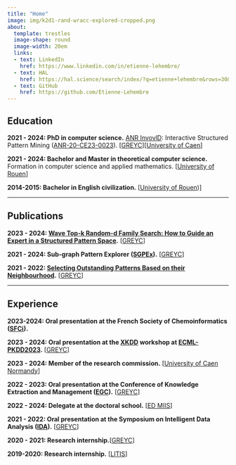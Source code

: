 ```yaml
---
title: "Home"
image: img/k2d1-rand-wracc-explored-cropped.png
about:
  template: trestles
  image-shape: round
  image-width: 20em
  links:
  - text: LinkedIn
    href: https://www.linkedin.com/in/etienne-lehembre/
  - text: HAL
    href: https://hal.science/search/index/?q=etienne+lehembre&rows=30&level0_domain_s=info
  - text: GitHub
    href: https://github.com/Etienne-Lehembre
---
```


## Education

**2021 - 2024: PhD in computer science.** [ANR InvovlD](https://involvd.greyc.fr/): Interactive Structured Pattern Mining ([ANR-20-CE23-0023](https://anr.fr/Projet-ANR-20-CE23-0023)). \[[GREYC](https://www.greyc.fr/en/home/)\]\[[University of Caen](https://www.unicaen.fr/)\]

**2021 - 2024: Bachelor and Master in theoretical computer science.** Formation in computer science and applied mathematics. \[[University of Rouen](https://www.univ-rouen.fr/)\]

**2014-2015: Bachelor in English civilization.** \[[University of Rouen](https://www.univ-rouen.fr/))\]

------------------------------------------------------------------------

## Publications

**2023 - 2024: [Wave Top-k Random-d Family Search: How to Guide an Expert in a Structured Pattern Space](http://xkdd2023.isti.cnr.it/papers/238.pdf).** \[[GREYC](https://www.greyc.fr/en/home/)\]

**2021 - 2024: Sub-graph Pattern Explorer ([SGPEx](https://hal.science/hal-04057516v1)).** \[[GREYC](https://www.greyc.fr/en/home/)\]

**2021 - 2022: [Selecting Outstanding Patterns Based on their Neighbourhood](https://hal.science/hal-03658500).** \[[GREYC](https://www.greyc.fr/en/home/)\]

------------------------------------------------------------------------

## Experience

**2023-2024: Oral presentation at the French Society of Chemoinformatics** **([SFCi](https://ggmm-sfci-lille.com/)).**

**2023 - 2024: Oral presentation at the [XKDD](http://xkdd2023.isti.cnr.it/) workshop at [ECML-PKDD2023](https://2023.ecmlpkdd.org/).** \[[GREYC](https://www.greyc.fr/en/home/)\]

**2023 - 2024: Member of the research commission.** \[[University of Caen Normandy](https://www.unicaen.fr/)\]

**2022 - 2023: Oral presentation at the Conference of Knowledge Extraction and Management ([EGC](https://egc2023.sciencesconf.org/)).** \[[GREYC](https://www.greyc.fr/en/home/)\]

**2022 - 2024: Delegate at the doctoral school.** \[[ED MIIS](https://ed-miis.normandie-univ.fr/en/)\]

**2021 - 2022: Oral presentation at the Symposium on Intelligent Data Analysis ([IDA](https://link.springer.com/book/10.1007/978-3-031-01333-1)).** \[[GREYC](https://www.greyc.fr/en/home/)\]

**2020 - 2021: Research internship.**\[[GREYC](https://www.greyc.fr/en/home/)\]

**2019-2020: Research internship.** \[[LITIS](https://www.litislab.fr/en)\]
